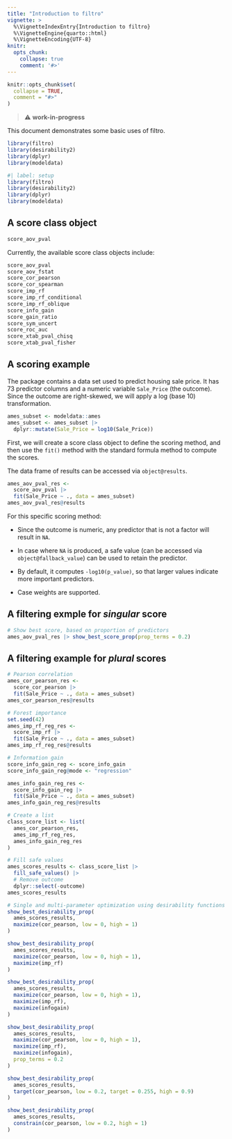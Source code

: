 ```yaml
---
title: "Introduction to filtro"
vignette: >
  %\VignetteIndexEntry{Introduction to filtro}
  %\VignetteEngine{quarto::html}
  %\VignetteEncoding{UTF-8}
knitr:
  opts_chunk:
    collapse: true
    comment: '#>'
---
```


```r
knitr::opts_chunk$set(
  collapse = TRUE,
  comment = "#>"
)
```

> ⚠️ **work-in-progress**

This document demonstrates some basic uses of filtro. 

```r
library(filtro)
library(desirability2)
library(dplyr)
library(modeldata)
```

```r
#| label: setup
library(filtro)
library(desirability2)
library(dplyr)
library(modeldata)
```

## A score class object

```r
score_aov_pval
```

Currently, the available score class objects include:

```r
score_aov_pval
score_aov_fstat
score_cor_pearson
score_cor_spearman
score_imp_rf
score_imp_rf_conditional
score_imp_rf_oblique
score_info_gain
score_gain_ratio
score_sym_uncert
score_roc_auc
score_xtab_pval_chisq
score_xtab_pval_fisher
```

## A scoring example

The package contains a data set used to predict housing sale price. It has 73 predictor columns and a numeric variable `Sale_Price` (the outcome). Since the outcome are right-skewed, we will apply a log (base 10) transformation. 

```r
ames_subset <- modeldata::ames
ames_subset <- ames_subset |>
  dplyr::mutate(Sale_Price = log10(Sale_Price))
```

First, we will create a score class object to define the scoring method, and then use the `fit()` method with the standard formula method to compute the scores.

The data frame of results can be accessed via `object@results`. 

```r
ames_aov_pval_res <-
  score_aov_pval |>
  fit(Sale_Price ~ ., data = ames_subset)
ames_aov_pval_res@results
```

For this specific scoring method: 

- Since the outcome is numeric, any predictor that is not a factor will result in `NA`. 

- In case where `NA` is produced, a safe value (can be accessed via `object@fallback_value`) can be used to retain the predictor. 

- By default, it computes `-log10(p_value)`, so that larger values indicate more important predictors.

- Case weights are supported.

## A filtering exmple for *singular* score

```r
# Show best score, based on proportion of predictors
ames_aov_pval_res |> show_best_score_prop(prop_terms = 0.2)
```

## A filtering example for *plural* scores

```r
# Pearson correlation
ames_cor_pearson_res <-
  score_cor_pearson |>
  fit(Sale_Price ~ ., data = ames_subset)
ames_cor_pearson_res@results
```

```r
# Forest importance
set.seed(42)
ames_imp_rf_reg_res <-
  score_imp_rf |>
  fit(Sale_Price ~ ., data = ames_subset)
ames_imp_rf_reg_res@results
```

```r
# Information gain
score_info_gain_reg <- score_info_gain
score_info_gain_reg@mode <- "regression"

ames_info_gain_reg_res <-
  score_info_gain_reg |>
  fit(Sale_Price ~ ., data = ames_subset)
ames_info_gain_reg_res@results
```

```r
# Create a list
class_score_list <- list(
  ames_cor_pearson_res,
  ames_imp_rf_reg_res,
  ames_info_gain_reg_res
)
```

```r
# Fill safe values
ames_scores_results <- class_score_list |>
  fill_safe_values() |>
  # Remove outcome
  dplyr::select(-outcome)
ames_scores_results
```

```r
# Single and multi-parameter optimization using desirability functions
show_best_desirability_prop(
  ames_scores_results,
  maximize(cor_pearson, low = 0, high = 1)
)

show_best_desirability_prop(
  ames_scores_results,
  maximize(cor_pearson, low = 0, high = 1),
  maximize(imp_rf)
)

show_best_desirability_prop(
  ames_scores_results,
  maximize(cor_pearson, low = 0, high = 1),
  maximize(imp_rf),
  maximize(infogain)
)

show_best_desirability_prop(
  ames_scores_results,
  maximize(cor_pearson, low = 0, high = 1),
  maximize(imp_rf),
  maximize(infogain),
  prop_terms = 0.2
)

show_best_desirability_prop(
  ames_scores_results,
  target(cor_pearson, low = 0.2, target = 0.255, high = 0.9)
)

show_best_desirability_prop(
  ames_scores_results,
  constrain(cor_pearson, low = 0.2, high = 1)
)
```
